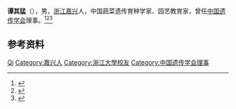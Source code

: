 '''谭其猛'''（{{bd|1914年|2月5日|1984年}}），男，[[浙江|浙江]][[嘉兴县|嘉兴]]人，中国蔬菜遗传育种学家、园艺教育家，曾任[[中国遗传学会|中国遗传学会]]理事。<ref>{{Cite book|title=浙江民国人物大辞典|author=林吕建主编|publisher=浙江大学出版社|year=2013|isbn=|location=杭州|pages=820}}</ref><ref>{{Cite book|title=20世纪中华人物名字号辞典|author=周家珍编著|publisher=法律出版社|year=2000|isbn=9787503628320|location=北京|pages=}}</ref><ref>{{Cite book|title=中国科学技术专家传略 • 农学编 园艺卷 一|author=中国科学技术协会编; 朱德蔚主编; 陈俊愉, 费开伟副主编|publisher=中国科学技术出版社|year=1995|isbn=|location=北京|pages=}}</ref>

== 参考资料 ==
{{reflist}}

{{中国人物小作品}}
{{Navboxes
| title  = 谭其猛在[[中国遗传学会|中国遗传学会]]的职务
| list1  =
{{中国遗传学会第一届理事会}}
}}

{{Authority control}}
{{DEFAULTSORT:Tan谭}}
[[Category:谭姓|Qi]]
[[Category:嘉兴人|Category:嘉兴人]]
[[Category:浙江大學校友|Category:浙江大學校友]]
[[Category:中国遗传学会理事|Category:中国遗传学会理事]]